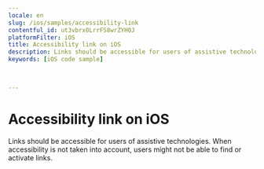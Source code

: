 ```yaml
---
locale: en
slug: /ios/samples/accessibility-link
contentful_id: ut3vbrx0LrrFS8wrZYH0J
platformFilter: iOS
title: Accessibility link on iOS
description: Links should be accessible for users of assistive technologies.
keywords: [iOS code sample]


	
---
```


# Accessibility link on iOS

Links should be accessible for users of assistive technologies. When accessibility is not taken into account, users might not be able to find or activate links.

<CodeSample id="accessibility-link" locale="en" platform="ios"/>